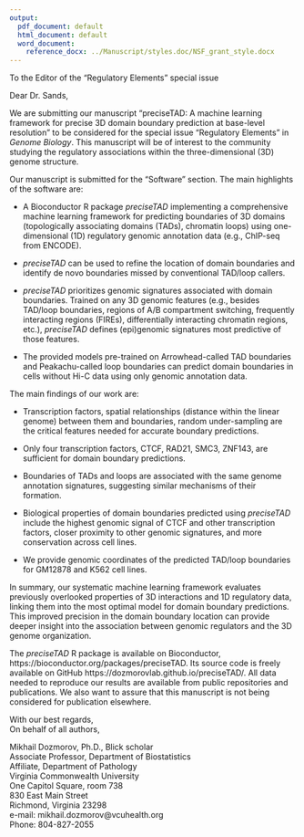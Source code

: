 ```yaml
---
output:
  pdf_document: default
  html_document: default
  word_document:
    reference_docx: ../Manuscript/styles.doc/NSF_grant_style.docx
---
```


To the Editor of the "Regulatory Elements" special issue

Dear Dr. Sands,

We are submitting our manuscript "preciseTAD: A machine learning framework for precise 3D domain boundary prediction at base-level resolution" to be considered for the special issue "Regulatory Elements" in _Genome Biology_. This manuscript will be of interest to the community studying the regulatory associations within the three-dimensional (3D) genome structure.

Our manuscript is submitted for the "Software" section. The main highlights of the software are:

- A Bioconductor R package *preciseTAD* implementing a comprehensive machine learning framework for predicting boundaries of 3D domains (topologically associating domains (TADs), chromatin loops) using one-dimensional (1D) regulatory genomic annotation data (e.g., ChIP-seq from ENCODE).

- *preciseTAD* can be used to refine the location of domain boundaries and identify de novo boundaries missed by conventional TAD/loop callers.

- *preciseTAD* prioritizes genomic signatures associated with domain boundaries. Trained on any 3D genomic features (e.g., besides TAD/loop boundaries, regions of A/B compartment switching, frequently interacting regions (FIREs), differentially interacting chromatin regions, etc.), *preciseTAD* defines (epi)genomic signatures most predictive of those features.

- The provided models pre-trained on Arrowhead-called TAD boundaries and Peakachu-called loop boundaries can predict domain boundaries in cells without Hi-C data using only genomic annotation data.

The main findings of our work are:

- Transcription factors, spatial relationships (distance within the linear genome) between them and boundaries, random under-sampling are the critical features needed for accurate boundary predictions.

- Only four transcription factors, CTCF, RAD21, SMC3, ZNF143, are sufficient for domain boundary predictions.

- Boundaries of TADs and loops are associated with the same genome annotation signatures, suggesting similar mechanisms of their formation.

- Biological properties of domain boundaries predicted using *preciseTAD* include the highest genomic signal of CTCF and other transcription factors, closer proximity to other genomic signatures, and more conservation across cell lines.

- We provide genomic coordinates of the predicted TAD/loop boundaries for GM12878 and K562 cell lines.


In summary, our systematic machine learning framework evaluates previously overlooked properties of 3D interactions and 1D regulatory data, linking them into the most optimal model for domain boundary predictions. This improved precision in the domain boundary location can provide deeper insight into the association between genomic regulators and the 3D genome organization.

The *preciseTAD* R package is available on Bioconductor, https://bioconductor.org/packages/preciseTAD. Its source code is freely available on GitHub https://dozmorovlab.github.io/preciseTAD/. All data needed to reproduce our results are available from public repositories and publications. We also want to assure that this manuscript is not being considered for publication elsewhere.

With our best regards,  
On behalf of all authors,

Mikhail Dozmorov, Ph.D., Blick scholar  
Associate Professor,  Department of Biostatistics  
Affiliate, Department of Pathology  
Virginia Commonwealth University  
One Capitol Square, room 738  
830 East Main Street  
Richmond,  Virginia  23298  
e-mail:  mikhail.dozmorov@vcuhealth.org  
Phone: 804-827-2055  
